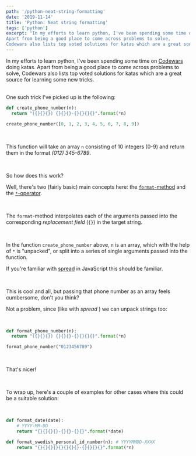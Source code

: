 ```yaml
---
path: '/python-neat-string-formatting'
date: '2019-11-14'
title: 'Python: Neat string formatting'
tags: ['python']
excerpt: "In my efforts to learn python, I've been spending some time on Codewars doing katas.
Apart from being a good place to come across problems to solve,
Codewars also lists top voted solutions for katas which are a great source for learning some new tricks."
---
```


In my efforts to learn python, I've been spending some time on [Codewars](https://www.codewars.com) doing katas.
Apart from being a good place to come across problems to solve,
Codewars also lists top voted solutions for katas which are a great source for learning some new tricks.

<br/>
One such trick I've picked up is the following:

```python
def create_phone_number(n):
  return "({}{}{}) {}{}{}-{}{}{}{}".format(*n)

create_phone_number([0, 1, 2, 3, 4, 5, 6, 7, 8, 9])
```

<br />

This function will take an array `n` consisting of 10 integers (0-9) and return them in the format _(012) 345-6789_.

<br />

So how does this work?

Well, there's two (fairly basic) main concepts here: the [`format`-method](https://docs.python.org/3/library/stdtypes.html#str.format)
and the [`*`-operator](https://docs.python.org/3.4/tutorial/controlflow.html#unpacking-argument-lists).

<br />

The `format`-method interpolates each of the arguments passed into the corresponding _replacement field_ (`{}`) in the target string.

<br />

In the function `create_phone_number` above, `n` is an array, which with the help of `*` is "unpacked",
or split into a series of single arguments passed into the function.

If you're familiar with [spread](https://developer.mozilla.org/en-US/docs/Web/JavaScript/Reference/Operators/Spread_syntax)
in JavaScript this should be familiar.

<br />

This is cool and all, but passing that phone number as an array feels cumbersome, don't you think?

Not a problem, since (like with _spread_ ) we can unpack strings too:

<br />

```python
def format_phone_number(n):
  return "({}{}{}) {}{}{}-{}{}{}{}".format(*n)

format_phone_number("0123456789")
```

<br />

That's nicer!

<br />

To wrap up, here's a couple of examples for other cases where this could be a suitable solution:

<br />

```python
def format_date(date):
    # YYYY-MM-DD
    return "{}{}{}{}-{}{}-{}{}".format(*date)

def format_swedish_personal_id_number(n): # YYYYMMDD-XXXX
    return "{}{}{}{}{}{}{}{}-{}{}{}{}".format(*n)

```
